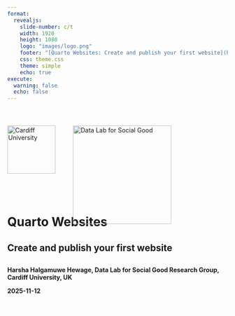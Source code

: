 ```yaml
---
format: 
  revealjs:
    slide-number: c/t
    width: 1920
    height: 1080
    logo: "images/logo.png"
    footer: "[Quarto Websites: Create and publish your first website](https://chamara7h.github.io/lab/)"
    css: theme.css
    theme: simple
    echo: true
execute:
  warning: false
  echo: false
---   
```


<div style="position: relative; width: 100%; height: 100%;">
  <img
    src="images/cardiff_logo.png"
    alt="Cardiff University"
    style="
      position: absolute;
      top: 40px;
      left: 0px;
      width: 110px;
      height: auto;
    "
  />

  <img
    src="images/logo_white.png"
    alt="Data Lab for Social Good"
    style="
      position: absolute;
      top: 40px;
      left: 150px;
      width: 225px;
      height: auto;
    "
  />
  
<br>
<br>
<br>
<br>
<br>
<br>
<br>
<br>
<br>
<br>
<br>
<br>

# **Quarto Websites** {background-image="images/cover2.png" background-size="cover" background-color="black"}

<h2>
Create and publish your first website
<h2>

<h4>
  Harsha Halgamuwe Hewage, Data Lab for Social Good Research Group, Cardiff University, UK 
  
  2025-11-12
</h4>


::: aside
<span style="color: #fff;">Image generated using GPT-5 Thinking Mini</span>
:::

</div>

```r
#| echo: false

library(knitr)
options(knitr.graphics.auto_pdf = TRUE)
```

```r
#| label: setup
#| context: setup
#| include: false

required_packages <- c(
  "countdown"
)

new_packages <- required_packages[!required_packages %in% installed.packages()[, "Package"]]
if (length(new_packages)) {
  install.packages(new_packages)
}

invisible(lapply(required_packages, library, character.only = TRUE))

```

## Outline

<br>

:::: {.columns style="display: flex; align-items: center;"}

::: {.column-left style="flex: 0 0 40%; display: flex; justify-content: flex-start;"}
<img src="images/outline.png"
     alt="Outline graphic"
     style="max-width: 90%; height: auto; display: block;" />
:::

::: {.column style="flex: 0 0 60%; display: flex; flex-direction: column; justify-content: flex-start; text-align: left;"}

::: {.step data-step="01"}
<div class="step-content">
  <h3>Connect R Studio with GIT</h3>
</div>
::: 

::: {.step data-step="02"}
<div class="step-content">
  <h3>Lets build the home page</h3>
</div>
:::

::: {.step data-step="03"}
<div class="step-content">
  <h3>How to style your website</h3>
</div>
:::

::: {.step data-step="04"}
<div class="step-content">
  <h3>Pages and listings</h3>
</div>
:::

::: {.step data-step="05"}
<div class="step-content">
  <h3>Lets publish your website</h3>
</div>
:::

:::

::::

::: aside
Image generated using 04-mini-high
:::

## Assumptions

<br>

- You are expected to be comfortable with R and Git.

- Have used Quarto to generate documents (e.g. HTML, PDF, MS Word etc.)

- Are comfortable editing plain text documents (e.g `.qmd`) in your IDE (e.g. RStudio, Visual Studio Code etc.)

- Want to walk away with your own personal website.

- We won't assume you have any HTML, CSS/SCSS or Git/GitHub experience.

<br>

::::: columns
::: column

::: {.fragment fragment-index=0}

### What we will cover?

-   Create the home page
-   Simple styling such as font, colour, size
-   Listing and navigation

:::

:::

::: column

::: {.fragment fragment-index=1}

### What we will `not cover`

- Advance styling using `css` and `scss`
- Advance navigation options
- Customise templates
- Run code blocks

:::

:::
:::::

## Materials

![](images/qr.png)

You can find the workshop materials [https://chamara7h.github.io/lab/](https://chamara7h.github.io/lab/) or simply scan the QR code.

<br>

**Note**: These materials are based on my learnings at;

- Posit PBC: [Quarto websites video series](https://www.youtube.com/watch?v=l7r24gTEkEY).

- [Introduction to Git and GitHub for R Users](https://nrennie.rbind.io/talks/rladies-st-louis-git/) by Nicola Rennie. 

- [Publish a Quarto project using GitHub Pages](https://www.youtube.com/watch?v=arzBRW5XIkg) by Melissa Van Bussel.


# Connect R Studio with GIT {background-color="#4D59AC"}

## Using Git and GitHub with RStudio

<br>

What you need:

- R, RStudio, and Git installed on your laptop

- A GitHub account

- GitHub credentials

Optional (but strongly recommended):

- The usethis R package

- [Happy Git with R](https://happygitwithr.com/)

## Lets setup Git in R Studio - `Live demo`

<br>

``` .default
# check git is installed
git --version
```

<br>

Then,

``` .default
# from R: configure git (usethis)
library(usethis)
use_git_config(
  user.name = "your-username",
  user.email = "you@example.org"
)

# create a GitHub personal access token (opens browser)
create_github_token()

# store credentials locally (prompts for token paste)
library(gitcreds)
gitcreds_set()
```

## Now it is your `turn`.

<br>

:::: {.columns style="display: flex; align-items: center;"}

::: {.column-left style="flex: 0 0 40%; display: flex; justify-content: flex-start;"}
<img src="images/your_turn.png"
     alt="Outline graphic"
     style="max-width: 90%; height: auto; display: block;" />
:::

::: {.column style="flex: 0 0 60%; display: flex; flex-direction: column; justify-content: flex-start; text-align: left;"}

1. Create a GitHub account if you don’t already have one, and make sure you have Git installed on your laptop.

2. Install and load the `usethis` and `gitcreds` packages.

3. Configure git then run `create_github_token()`, and follow the instructions to generate a token.

4. Run `gitcreds_set()` and paste in the token when prompted.

:::

::::

::: aside
Image generated using 04-mini-high
:::

```r
#| echo: false

countdown::countdown(minutes = 5, seconds = 00)
```

# Lets build the home page... {background-color="#4D59AC"}

## Start with a `template`

<br>

Start somewhere logical (Mac and Windows OS):

``` .default
cd ~/Documents/website  
```

OR (Windows OS)

``` .default
cd /d/GIT
```

Get the website template:

``` .default
quarto use template chamara7h/quarto_website_template
```

Follow the prompts:

``` .default
Quarto templates may execute code when documents are rendered. If you do not 
trust the authors of the template, we recommend that you do not install or 
use the template.
? Do you trust the authors of this template (Y/n) › Y
? Create a subdirectory for template? (Y/n) › Y
? Directory name: › website
```

## Now it is your `turn`.

<br>

:::: {.columns style="display: flex; align-items: center;"}

::: {.column-left style="flex: 0 0 40%; display: flex; justify-content: flex-start;"}
<img src="images/your_turn.png"
     alt="Outline graphic"
     style="max-width: 90%; height: auto; display: block;" />
:::

::: {.column style="flex: 0 0 60%; display: flex; flex-direction: column; justify-content: flex-start; text-align: left;"}

1.  Get the starter template.

2.  Open `index.qmd`

3.  Preview `index.qmd`

:::

::::

::: aside
Image generated using 04-mini-high
:::

```r
#| echo: false

countdown::countdown(minutes = 2, seconds = 00)
```

## `Home page` structure

<br>

``` .yaml
---
title: "Bruce Wayne"
subtitle: "I am Batman"
image: profile.jpg
about: # https://quarto.org/docs/websites/website-about.html
  template: jolla
  links:
    - icon: github
      text: Github
      href: https://github.com
    - icon: linkedin
      text: LinkedIn
      href: https://linkedin.com
---

A little bit about me and my life.

## Education

University of XYZ, City \| Location \| Sept 20XX - June 20XX

## Experience

Workplace \| Job title \| April 20XX - present
```

<br>

Webpages are like any other `Quarto document`:

- Start with a YAML header
- Can include code cells
- Everything else is markdown content

## `About` key in YAML

<br>

- Landing/ home page controlled by the `about` key in YAML.

- Content and YAML values are combined using a template:

``` yaml
---
about: # https://quarto.org/docs/websites/website-about.html
  template: jolla
  links:
    - icon: github
      text: Github
      href: https://github.com
    - icon: linkedin
      text: LinkedIn
      href: https://linkedin.com
---
```

<br>

Different templates: `jolla`, `trestles`, `solana`, `marquee`, or `broadside`


## How to set the `image`

<br>

Used in `about` template, and social cards.

::::: columns
::: column
``` .yaml
---
image: images/profile.jpg
about: # https://quarto.org/docs/websites/website-about.html
  template: jolla
  image-shape: round
---
```
:::

::: column
```         
website/
├── _quarto.yml
├── images/
│   └──  profile.jpg
└── index.qmd
```
:::
:::::

<br>

Use a path relative to `index.qmd`

Image shapes: `rectangle`, `round` and `rounded`

## Now it is your `turn`.

<br>

:::: {.columns style="display: flex; align-items: center;"}

::: {.column-left style="flex: 0 0 40%; display: flex; justify-content: flex-start;"}
<img src="images/your_turn.png"
     alt="Outline graphic"
     style="max-width: 90%; height: auto; display: block;" />
:::

::: {.column style="flex: 0 0 60%; display: flex; flex-direction: column; justify-content: flex-start; text-align: left;"}

1. Edit the content in `index.qmd` to reflect you.

2. Try different templates and pick one.

3. Edit the links to point at your own profiles, or add different links.

4. Replace the image with your image. 

5. Experiment with [`image-shape`](https://quarto.org/docs/websites/website-about.html#image).

:::

::::

::: aside
Image generated using 04-mini-high
:::

```r
#| echo: false

countdown::countdown(minutes = 5, seconds = 00)
```


# How to style your website {background-color="#4D59AC"}

## Understand the `website structure`

<br>

A minimal website has two files: `index.qmd` and `_quarto.yml`

* `index.qmd`: Renders to `index.html`, your home page.

* `_quarto.yml`: Controls project and website properties.

<br>

When rendered you will get a  `_site/` folder. This contains everything needed to serve the site.

## Styling using `YAML`

- With Quarto [html output](https://quarto.org/docs/output-formats/html-themes.html) we have a number of ways to style the site.

- A number of basic options allows us to change `colors`, `fonts`, and `SIZES.`

<br>

::: {.fragment fragment-index=1}

:::: {.columns}
:::: {.column}

### Colours

- `fontcolor`: The main color for text on the site

- `linkcolor`: Color of the links

- `backgroundcolor`: Background color of the whole site

- `monobackgroundcolor`: background for code chunks

:::
:::: {.column}

``` .yaml
---
format:
  html:
    backgroundcolor: "#eeffee"
    fontcolor: "darkgreen"
    linkcolor: "black"
---
```
:::
:::

Need more colours: [Figma colour pallet](https://www.figma.com/colors/)

:::


## Styling using `YAML`

- With Quarto [html output](https://quarto.org/docs/output-formats/html-themes.html) we have a number of ways to style the site.

- A number of basic options allows us to change `colors`, `fonts`, and `SIZES.`

<br>

:::: {.columns}
:::: {.column}

### Fonts

- `mainfont`: The main font for text on the site

- `monofont`: Font for code elements

:::
:::: {.column}

``` .yaml
---
format:
  html:
    backgroundcolor: "#eeffee"
    fontcolor: "darkgreen"
    linkcolor: "black"
    mainfont: "monospace"
---
```
:::
:::

<br>

generic families include; `serif`, `sans-serif`, `monospace`, `cursive`, `fantasy`, `system-ui`, `ui-serif`, `ui-sans-serif`, `ui-monospace`, `ui-rounded`, and `fangsong`.


## Styling using `YAML`

- With Quarto [html output](https://quarto.org/docs/output-formats/html-themes.html) we have a number of ways to style the site.

- A number of basic options allows us to change `colors`, `fonts`, and `SIZES.`

<br>

:::: {.columns}
:::: {.column}

### Sizes

- `max-width`: Width of the main text area of the pages

- `fontsize`: Base font size for website

- `linestretch`: Distance between lines of text

:::
:::: {.column}


``` .yaml
---
format:
  html:
    backgroundcolor: "#eeffee"
    fontcolor: "darkgreen"
    linkcolor: "black"
    mainfont: "monospace"
    fontsize: 20px
---
```
:::
:::

<br>

> **Remember!!!** You can always do further styling using custom styles in CSS.

## Now it is your `turn`.

<br>

:::: {.columns style="display: flex; align-items: center;"}

::: {.column-left style="flex: 0 0 40%; display: flex; justify-content: flex-start;"}
<img src="images/your_turn.png"
     alt="Outline graphic"
     style="max-width: 90%; height: auto; display: block;" />
:::

::: {.column style="flex: 0 0 60%; display: flex; flex-direction: column; justify-content: flex-start; text-align: left;"}

1. Open up your `_quarto.yml` file and experiment with the colors.

2. Open up your `_quarto.yml` file and experiment with the fonts.

3. Open up your `_quarto.yml` file and experiment with the sizing.


:::

::::

::: aside
Image generated using 04-mini-high
:::

```r
#| echo: false

countdown::countdown(minutes = 5, seconds = 00)
```

# Lets add pages {background-color="#4D59AC"}

## Adding Pages

<br>

Two decisions:

1. **Structure** Where will it live in your website project?

2. **Navigation** How will people discover it on your website?

### `index.html` is special {.smaller}

<br>

::::: columns
::: {.column width="40%"}
File location

`index.qmd`

`talks/index.qmd`
:::

::: {.column width="60%"}
URL

`{ site url }`

`{ site url }/talks`
:::
:::::

`index.qmd` (or `.md`, or `.ipynb`) -\> `index.html`

`index.html` acts like a default page for the site or directory.

<br>

> You aren’t limited to **.html**. We can also use other file types as `.pdf` or `.csv`.

## Navigation bar

<br>

In `_quarto.yml` under `website: navbar`

::::: columns
::: column

Give a path from site root

``` .yaml
website:
  navbar:
    right:
      - text: Projects
        href: projects/index.qmd
      - text: Talks
        href: talks/index.qmd
```
:::

::: column

::: {.fragment fragment-index=1}

Other customizations

``` .yaml
website:
  navbar:
    title: Data Lab for Social Good 
    logo: images/logo.png
    search: true
    left:
      - text: Home
        href: index.qmd
        icon: house-door-fill
    right:
      - text: Projects
        href: projects/index.qmd
      - text: Talks
        href: talks/index.qmd
      tools:
      - icon: github
        href: https://github.com/
      - icon: linkedin
        href: https://www.linkedin.com/
```
:::

:::

:::::

 <br>
 
 Options for `icons`: [Bootstrap Icons](https://icons.getbootstrap.com)
 
## Primary navigation

<br>

::::: columns
::: column
Top navigation

``` .yaml
website:
  navbar:
    right:
      - text: Projects
        href: projects/index.qmd
    tools:
      - icon: github
        href: https://github.com/
```

<br>

Add items to `left`, `right` and `tools`
:::

::: column

::: {.fragment fragment-index=1}

Side navigation

``` .yaml
website:
  sidebar:
    contents:
      - text: Projects
        href: projects/index.qmd
    tools:
      - icon: github
        href: https://github.com/    
```

<br>

Add items to `contents` and `tools`
:::
:::
:::::

## Nested navigation

<br>

::::: columns
::: column
Top navigation

``` .yaml
website:
  navbar:
    left:
      - index.qmd
      - text: Work
        menu: 
          - talks/index.qmd
          - projects/index.qmd
```

<br>

Add a `text` item along with `menu`
:::

::: column
::: {.fragment fragment-index=1}
Side navigation

``` .yaml
website:
  sidebar:
    contents:
      - index.qmd
      - section: Work
        contents: 
          - talks/index.qmd
          - projects/index.qmd
```

<br> 
Add a `section` with its own `contents`
:::
:::
:::::

<br>

Read more about [**`page navigation`**](https://quarto.org/docs/websites/website-navigation.html#github-links)

## `Bonus`: Page footer

<br>

``` .yaml
website:
  page-footer: 
    left: "Copyright 2025, DL4SG" 
    right: 
      - icon: github
        href: https://github.com/
      - icon: twitter 
        href: https://twitter.com/ 
```

## Now it is your `turn`.

<br>

:::: {.columns style="display: flex; align-items: center;"}

::: {.column-left style="flex: 0 0 40%; display: flex; justify-content: flex-start;"}
<img src="images/your_turn.png"
     alt="Outline graphic"
     style="max-width: 90%; height: auto; display: block;" />
:::

::: {.column style="flex: 0 0 60%; display: flex; flex-direction: column; justify-content: flex-start; text-align: left;"}

1. Customize your navigation bar `title`

2. Experiment with the position of your links in the navbar: `left`, `right` or a `mix`

3. Add at least one item to `tools` in your navbar

4. Try both `top navigation` and `side navigation`

:::

::::

::: aside
Image generated using 04-mini-high
:::

```r
#| echo: false

countdown::countdown(minutes = 5, seconds = 00)
```

## <span style="color: #fff;">Break</span>

<br>

:::: {.columns style="display: flex; align-items: center;"}

::: {.column-left style="flex: 0 0 40%; display: flex; justify-content: flex-start;"}
<img src="images/coffee.png"
     alt="Outline graphic"
     style="max-width: 90%; height: auto; display: block;" />
:::

::: {.column style="flex: 0 0 60%; display: flex; flex-direction: column; justify-content: flex-start; text-align: left;"}

<h1>Ctrl+Alt+Coffee ☕ — reboot in 10 mins. </h1>
:::

::::

::: aside
Image generated using 04-mini-high
:::

```r
#| echo: false

countdown::countdown(minutes = 10, seconds = 00)
```

# Listings... {background-color="#4D59AC"}

## What is `listing` and why we need it?

<br>

::::: columns
::: column

### What?

-   an automatically generated list of content
-   styled via a template, (built-in `type`, or custom `template`)
-   can be included on any page

<br>

::: {.fragment fragment-index=1}

### Why?

-   Great for large collections
-   Great for collections that grow

:::

:::

::: column

::: {.fragment fragment-index=2}

![](images/listings.png)

:::
:::
:::::

## Lets create `lisitng` for `blog page`

<br>

`blog/` has some folders with documents in them

**Demo:**

1.  Make a new page `blog/index.qmd`

2.  Make it a listing:

<br>

::::: columns
::: column
As simple as:

``` yaml
---
title: My Blog
listing: default
---
```
:::

::: column

::: {.fragment fragment-index=1}

Explicit default options:

``` yaml
---
title: My Blog
listing:
  contents: /
  type: default
---
```

<br>

Explore more listing types; `default`, `grid` or `table`

:::
:::
:::::

## Now it is your `turn`.

<br>

:::: {.columns style="display: flex; align-items: center;"}

::: {.column-left style="flex: 0 0 40%; display: flex; justify-content: flex-start;"}
<img src="images/your_turn.png"
     alt="Outline graphic"
     style="max-width: 90%; height: auto; display: block;" />
:::

::: {.column style="flex: 0 0 60%; display: flex; flex-direction: column; justify-content: flex-start; text-align: left;"}

1.  (Repeat) Make a new page `blog/index.qmd` which is a listing

2.  Experiment with `type`: `default`, `grid` or `table`

:::

::::

::: aside
Image generated using 04-mini-high
:::

```r
#| echo: false

countdown::countdown(minutes = 5, seconds = 00)
```

## More options in `listings`

<br>

Use listings for `projects page`

> Note: `contents` can be a YAML file

<br>

::: {.columns}
::: {.column}
```.yaml
---
title: Projects
listing:
  contents: projects.yml
  type: grid
  max-description-length: 250
---
```
:::

::: {.column}
```.yaml
- title: Predicting House Prices with Machine Learning
  path: https://example.com/house-prices
  # Photo by Breno Assis on Unsplash https://unsplash.com/photos/aerial-photography-of-rural-r3WAWU5Fi5Q 
  image: images/breno-assis-r3WAWU5Fi5Q-unsplash.jpg
  description: >
    This project involves using machine learning algorithms to predict house prices based on
    various features such as location, size, and amenities. It includes data cleaning,
    feature engineering, and model selection.
  categories: [Python, Machine Learning, Data Cleaning]
  date: 2024-01-01
  ...
```

`Path` can be a relative path to a file in your site, or a URL

You can use [Listing Fields](https://quarto.org/docs/websites/website-listings.html#listing-fields), or create custom ones.
:::
::: 

## Simple customizations

<br>

:::: {.columns}
::: {.column}

Sort and filtering options

<br>

```.yaml
---
title: Projects
listing:
  contents: projects.yml
  type: grid
  max-description-length: 250
  sort-ui: false
  sort: date desc
  filter-ui: true
---
```
:::

::: {.column}

::: {.fragment fragment-index=1}

Use `field-display-names` to provide a different label for a field 

```.yaml
---
title: Projects
listing:
  contents: projects.yml
  type: grid
  max-description-length: 250
  sort-ui: false
  sort: date desc
  filter-ui: true
  fields: [title, description, categories]
  field-display-names: 
      title: 'Project'
      categories: 'Skills'
---
```

:::
:::
::::

## `YMAL` keys for a blog or project file

<br>

Lets open `blog/third-post/index.qmd`

<br>

::::: columns
::: column
As simple as:

``` yaml
---
title: "Second Post"
description: "Post description for second post"
author: "Bruce Wayne"
date: "5/23/2021"
---
```
:::

::: column

::: {.fragment fragment-index=1}

Add `categories` and a cover `image`

``` yaml
---
title: "Second Post"
description: "Talk"
author: "Bruce Wayne"
date: "5/23/2021"
image: "cover.jpg"
categories:
  - Forecasting
  - Healthcare
  - R
  - Python
  - Machine Learning
link-external-newwindow: true
---
```

<br>

:::
:::
:::::

## Lets add custom buttons

::::: columns
::: column

Paste this in `styles.scss` 

<br>

```.scss

/* custom button */

button {
  background-color: transparent; /* No filling */
  border: 2px solid rgb(55, 58, 60); /* Gray border */
  color: rgb(55, 58, 60); /* Gray text */
  padding: 5px 10px;
  text-align: center;
  text-decoration: none;
  display: inline-block;
  font-size: 12px;
  margin: 4px 2px;
  cursor: pointer;
  border-radius: 5px; /* Rounded corners */
}

/* Hover effect */
button:hover {
  border-color: #0066b2; /* Blue border on hover */
  color: #0066b2; /* Blue text on hover */
}

/* Hover effect for Journal article */
#journal-article-btn:hover {
  border-color: #0066b2; /* Blue border on hover */
  color: #0066b2; /* Blue text on hover */
}

/* Hover effect for GitHub repo */
#github-repo-btn:hover {
  border-color: #00A86B; /* Green border on hover */
  color: #00A86B; /* Green text on hover */
}
```
:::

::: column

Add text to the body and a link:

<br>

```.qmd
<link rel="stylesheet" href="https://cdnjs.cloudflare.com/ajax/libs/font-awesome/6.0.0-beta3/css/all.min.css">

<button id="journal-article-btn" 
        onclick="window.open('slides/intro_method_skills.html', '_blank')">
  <i class="fas fa-bookmark"></i> Slides
</button>

<button id="github-repo-btn" onclick="window.open('https://github.com/', '_blank');">
  <i class="fab fa-github"></i> GitHub repo
</button>

```

### Heading

<link rel="stylesheet" href="https://cdnjs.cloudflare.com/ajax/libs/font-awesome/6.0.0-beta3/css/all.min.css">

<button id="journal-article-btn" 
        onclick="window.open('slides/epss_training.html', '_blank')">
  <i class="fas fa-bookmark"></i> Slides
</button>

<button id="github-repo-btn" onclick="window.open('https://github.com/chamara7h/epss_training', '_blank');">
  <i class="fab fa-github"></i> GitHub repo
</button>

Lorem ipsum dolor sit amet, consectetur adipiscing elit, sed do eiusmod tempor incididunt ut labore et dolore magna aliqua. Ut enim ad minim veniam, quis nostrud exercitation ullamco laboris nisi ut aliquip ex ea commodo consequat. 

:::
:::

## Now it is your `turn`.

<br>

:::: {.columns style="display: flex; align-items: center;"}

::: {.column-left style="flex: 0 0 40%; display: flex; justify-content: flex-start;"}
<img src="images/your_turn.png"
     alt="Outline graphic"
     style="max-width: 90%; height: auto; display: block;" />
:::

::: {.column style="flex: 0 0 60%; display: flex; flex-direction: column; justify-content: flex-start; text-align: left;"}

1.  Test different customisations in `listing`

2. Edit and customise `yml` in one of your `blog` posts

2.  Add all the pages to your site navigation

:::

::::

::: aside
Image generated using 04-mini-high
:::

```r
#| echo: false

countdown::countdown(minutes = 10, seconds = 00)
```

# Lets publish your website {background-color="#4D59AC"}

## Create a new `Quarto project`

<br>

- In RStudio, go to `File > New Project > New Directory > Quarto Website`.

- For the directory name, use the URL you want for your website.

  - If it's a personal site, use the format your-username.github.io. For example, if your username is "`batman`", the directory name would be `batman.github.io`.
  
  - If the site is for a GitHub organization, use the format organization-name.github.io.
  
- Choose a location on your computer to save the project.

- Ensure that "`Create a git repository`" and "`Use renv with this project`" are both checked.

- Click "`Create Project`".

## Create a `GitHub repository`

- Go to GitHub and create a new repository.

- The repository name must exactly match the directory name you created in RStudio (e.g., your-username.github.io).

- For free accounts, you must set the repository to Public for GitHub Pages to work.

- Click "`Create repository`".

- Link your `local project folder` to the `new GitHub repository` and push the initial files.

<br>

``` .default
# push an exisitng repo
git remote add origin https://github.com/<your user name>.github.io
git branch -M main

# push your initial changes
git status
git add .
git commit -m 'initial commit'
git push origin main
```

## Create a `gh-pages` Branch

<br>

- After pushing your project, go to your repository on GitHub.

- Click on the branch dropdown menu (which should say "`main`") and select "`View all branches`".

- Click "`New branch`".

- Name the new branch `gh-pages` and click "`Create new branch`".

## Set up the `GitHub actions workflow`

<br>

- In your RStudio project, create a new folder named `.github`.

- Inside the `.github folder`, create another folder named `workflows`.

- Inside the `workflows folder`, create a new text file and name it `publish.yml`.

- Go to the Quarto documentation page about publishing to GitHub Pages. Find the example for a GitHub Action that uses renv (go here: [https://quarto.org/docs/publishing/github-pages.html#example-knitr-with-renv](https://quarto.org/docs/publishing/github-pages.html#example-knitr-with-renv)).

- Copy the entire code block from that example.

- Paste this code into your publish.yml file and save it and commit changes.

## Configure `GitHub pages` settings

<br>

-  On your GitHub repository page, go to `Settings` and then click `Pages` in the side menu.

- Under the "`Branch`" section, use the dropdown menu to select the `gh-pages` branch as the source.

- Click `Save`.

- Click on the `Actions` tab at the top of your GitHub repository page.

- ou will see that your recent commit has automatically started the workflow.

- Once the action is complete, go back to `Settings > Pages`.

- Click the "`Visit site`" button to see your live website at the URL you specified.

## Now it is your `turn`.

<br>

:::: {.columns style="display: flex; align-items: center;"}

::: {.column-left style="flex: 0 0 40%; display: flex; justify-content: flex-start;"}
<img src="images/your_turn.png"
     alt="Outline graphic"
     style="max-width: 90%; height: auto; display: block;" />
:::

::: {.column style="flex: 0 0 60%; display: flex; flex-direction: column; justify-content: flex-start; text-align: left;"}

1. Create the `quarto website project` folder

2. Create `Github repo`

3. Link your `local folder` with the `Github repo`

4. Create the `workflow`

3. Publish your `website`

:::

::::

::: aside
Image generated using 04-mini-high
:::

```r
#| echo: false

countdown::countdown(minutes = 7, seconds = 30)
```
    

# Congratulations...

:::: {.r-fit-text style="text-align: center;"}

You have a website!

🎉🥳🎉
:::

## Resources to keep learning

- <https://quarto.org/>

- <https://github.com/quarto-dev/quarto-cli/discussions>

- <https://github.com/mcanouil/awesome-quarto>

# Any questions or thoughts? 💬

![](images/follow_us.png){fig-align="center"}